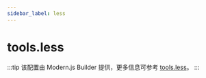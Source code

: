 ```yaml
---
sidebar_label: less
---
```


# tools.less

:::tip
该配置由 Modern.js Builder 提供，更多信息可参考 [tools.less](https://modernjs.dev/builder/api/config-tools.html#toolsless)。
:::


<Main />
